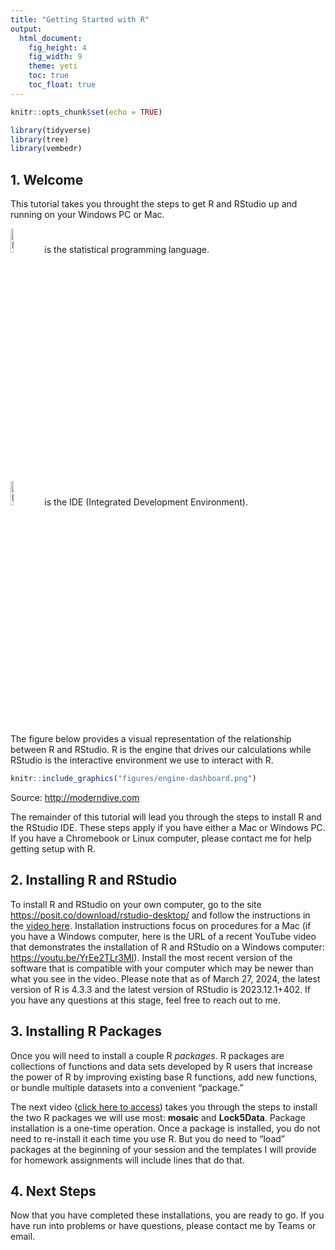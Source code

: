 ```yaml
---
title: "Getting Started with R"
output: 
  html_document: 
    fig_height: 4
    fig_width: 9
    theme: yeti
    toc: true
    toc_float: true
---
```


```r
knitr::opts_chunk$set(echo = TRUE)
```

```r
library(tidyverse)
library(tree)
library(vembedr)
```

## 1. Welcome

This tutorial takes you throught the steps to get R and RStudio up and running on your Windows PC or Mac.

<img src="figures/R_logo.svg.png" alt="R logo" width="10%&quot;/"/> is the statistical programming language.

<img src="figures/stickers/RStudio.png" alt="RStudio logo" width="10%"/> is the IDE (Integrated Development Environment).

The figure below provides a visual representation of the relationship between R and RStudio. R is the engine that drives our calculations while RStudio is the interactive environment we use to interact with R.

```r
knitr::include_graphics("figures/engine-dashboard.png")
```

Source: <http://moderndive.com>

The remainder of this tutorial will lead you through the steps to install R and the RStudio IDE. These steps apply if you have either a Mac or Windows PC. If you have a Chromebook or Linux computer, please contact me for help getting setup with R.

## 2. Installing R and RStudio

To install R and RStudio on your own computer, go to the site <https://posit.co/download/rstudio-desktop/> and follow the instructions in the [video here](https://kzoo-my.sharepoint.com/:v:/g/personal/eric_nordmoe_kzoo_edu/EdQTtevyBadLrYfx6ImirYQBbWRYaMUExzdu97sSrA8vvA?e=jq1Hvo). Installation instructions focus on procedures for a Mac (if you have a Windows computer, here is the URL of a recent YouTube video that demonstrates the installation of R and RStudio on a Windows computer: <https://youtu.be/YrEe2TLr3MI>). Install the most recent version of the software that is compatible with your computer which may be newer than what you see in the video. Please note that as of March 27, 2024, the latest version of R is 4.3.3 and the latest version of RStudio is 2023.12.1+402. If you have any questions at this stage, feel free to reach out to me.

## 3. Installing R Packages

Once you will need to install a couple R *packages*. R packages are collections of functions and data sets developed by R users that increase the power of R by improving existing base R functions, add new functions, or bundle multiple datasets into a convenient "package."

The next video ([click here to access](https://web.microsoftstream.com/video/2ce1ff07-5676-45e2-bd13-13f2ccd9ac45)) takes you through the steps to install the two R packages we will use most: **mosaic** and **Lock5Data**. Package installation is a one-time operation. Once a package is installed, you do not need to re-install it each time you use R. But you do need to "load" packages at the beginning of your session and the templates I will provide for homework assignments will include lines that do that.

## 4. Next Steps

Now that you have completed these installations, you are ready to go. If you have run into problems or have questions, please contact me by Teams or email.

